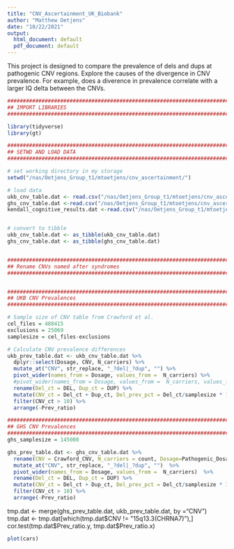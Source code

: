 ```yaml
---
title: "CNV_Ascertainment_UK_Biobank"
author: "Matthew Oetjens"
date: "10/22/2021"
output:
  html_document: default
  pdf_document: default
---
```


This project is designed to compare the prevalence of dels and dups at pathogenic
CNV regions. Explore the causes of the divergence in CNV prevalence. For example, does a
diverence in prevalence correlate with a larger IQ delta between the CNVs.

```r
################################################################################
## IMPORT LIBRARIES
################################################################################

library(tidyverse)
library(gt)

################################################################################
## SETWD AND LOAD DATA
################################################################################

# set working directory in my storage
setwd("/nas/Oetjens_Group_t1/mtoetjens/cnv_ascertainment/")

# load data
ukb_cnv_table.dat <- read.csv("/nas/Oetjens_Group_t1/mtoetjens/cnv_ascertainment/data/CRAWFORD_UKB_CNV_PREVALENCE.csv")
ghs_cnv_table.dat <-read.csv("/nas/Oetjens_Group_t1/mtoetjens/cnv_ascertainment/data/GESINGER_CNV_PREVALENCE.csv")
kendall_cognitive_results.dat <-read.csv("/nas/Oetjens_Group_t1/mtoetjens/cnv_ascertainment/data/KENDALL_COGNITIVE_SCORE_RESULTS.txt")


# convert to tibble
ukb_cnv_table.dat <- as_tibble(ukb_cnv_table.dat) 
ghs_cnv_table.dat <- as_tibble(ghs_cnv_table.dat) 


################################################################################
## Rename CNVs named after syndromes
################################################################################


################################################################################
## UKB CNV Prevalences
################################################################################

# Sample size of CNV table from Crawford et al.
cel_files = 488415
exclusions = 25069
samplesize = cel_files-exclusions

```

```r
# Calculate CNV prevalence differences 
ukb_prev_table.dat <- ukb_cnv_table.dat %>%
  dplyr::select(Dosage, CNV, N_carriers) %>%
  mutate_at("CNV", str_replace, "_?del|_?dup", "") %>%
  pivot_wider(names_from = Dosage, values_from =  N_carriers) %>%
  #pivot_wider(names_from = Dosage, values_from =  N_carriers, values_fill=0) %>%
  rename(Del_ct = DEL, Dup_ct = DUP) %>%
  mutate(CNV_ct = Del_ct + Dup_ct, Del_prev_pct = Del_ct/samplesize * 100, Dup_prev_pct = Dup_ct/samplesize * 100, Prev_pct_diff = Dup_prev_pct - Del_prev_pct, Prev_ratio = Dup_ct/Del_ct)  %>%
  filter(CNV_ct > 10) %>%
  arrange(-Prev_ratio)
```

```r
################################################################################
## GHS CNV Prevalences
################################################################################
ghs_samplesize = 145000

ghs_prev_table.dat <- ghs_cnv_table.dat %>%
  rename(CNV = Crawford_CNV, N_carriers = count, Dosage=Pathogenic_Dosage) %>%
  mutate_at("CNV", str_replace, "_?del|_?dup", "")  %>%
  pivot_wider(names_from = Dosage, values_from =  N_carriers)  %>%
  rename(Del_ct = DEL, Dup_ct = DUP) %>%
  mutate(CNV_ct = Del_ct + Dup_ct, Del_prev_pct = Del_ct/samplesize * 100, Dup_prev_pct = Dup_ct/samplesize * 100, Prev_pct_diff = Dup_prev_pct - Del_prev_pct, Prev_ratio = Dup_ct/Del_ct)  %>%
  filter(CNV_ct > 10) %>%
  arrange(-Prev_ratio) 
```

tmp.dat <- merge(ghs_prev_table.dat, ukb_prev_table.dat, by ="CNV")
tmp.dat <- tmp.dat[which(tmp.dat$CNV != "15q13.3(CHRNA7)"),]
cor.test(tmp.dat$Prev_ratio.y, tmp.dat$Prev_ratio.x)





```r
plot(cars)
```

